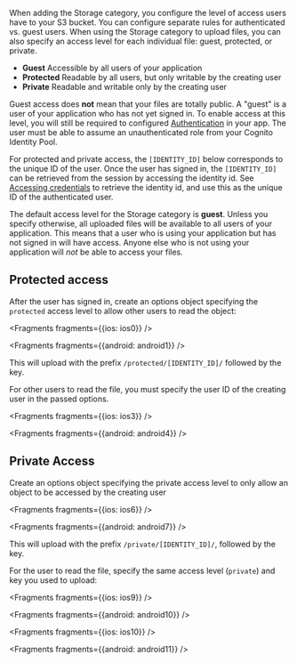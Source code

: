  When adding the Storage category, you configure the level of access users have to your S3 bucket. You can configure separate rules for authenticated vs. guest users. When using the Storage category to upload files, you can also specify an access level for each individual file: guest, protected, or private.

- **Guest** Accessible by all users of your application
- **Protected** Readable by all users, but only writable by the creating user
- **Private** Readable and writable only by the creating user

Guest access does **not** mean that your files are totally public. A "guest" is a user of your application who has not yet signed in. To enable access at this level, you will still be required to configured [Authentication](/lib-v1/auth/getting-started) in your app. The user must be able to assume an unauthenticated role from your Cognito Identity Pool.

For protected and private access, the `[IDENTITY_ID]` below corresponds to the unique ID of the user. Once the user has signed in, the `[IDENTITY_ID]` can be retrieved from the session by accessing the identity id. See [Accessing credentials](/lib-v1/auth/access_credentials) to retrieve the identity id, and use this as the unique ID of the authenticated user.

<Callout>

The default access level for the Storage category is **guest**. Unless you specify otherwise, all uploaded files will be available to all users of your application. This means that a user who is using your application but has not signed in will have access. Anyone else who is not using your application will _not_ be able to access your files.

</Callout>

## Protected access

After the user has signed in, create an options object specifying the `protected` access level to allow other users to read the object:


<Fragments fragments={{ios: ios0}} />


<Fragments fragments={{android: android1}} />

This will upload with the prefix `/protected/[IDENTITY_ID]/` followed by the key.

For other users to read the file, you must specify the user ID of the creating user in the passed options.


<Fragments fragments={{ios: ios3}} />


<Fragments fragments={{android: android4}} />

## Private Access

Create an options object specifying the private access level to only allow an object to be accessed by the creating user


<Fragments fragments={{ios: ios6}} />


<Fragments fragments={{android: android7}} />

This will upload with the prefix `/private/[IDENTITY_ID]/`, followed by the key.

For the user to read the file, specify the same access level (`private`) and key you used to upload:


<Fragments fragments={{ios: ios9}} />


<Fragments fragments={{android: android10}} />


<Fragments fragments={{ios: ios10}} />


<Fragments fragments={{android: android11}} />
